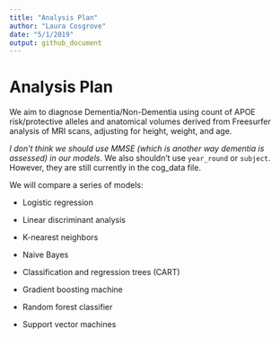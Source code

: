 ```yaml
---
title: "Analysis Plan"
author: "Laura Cosgrove"
date: "5/1/2019"
output: github_document
---
```


# Analysis Plan

We aim to diagnose Dementia/Non-Dementia using count of APOE risk/protective alleles and anatomical volumes derived from Freesurfer analysis of MRI scans, adjusting for height,  weight, and age. 

*I don't think we should use MMSE (which is another way dementia is assessed) in our models*. We also shouldn't use `year_round` or `subject`. However, they are still currently in the cog_data file.

We will compare a series of models:

- Logistic regression

- Linear discriminant analysis

- K-nearest neighbors

- Naive Bayes 

- Classification and regression trees (CART)

- Gradient boosting machine 

- Random forest classifier

- Support vector machines



